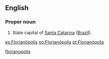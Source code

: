 ==English==

===Proper noun===
{{en-proper noun}}

# State capital of [[Santa Catarina]] ([[Brazil]]).

[[Category:English terms spelled with Ó|florianopolis]]

[[es:Florianópolis]]
[[no:Florianópolis]]
[[pt:Florianópolis]]